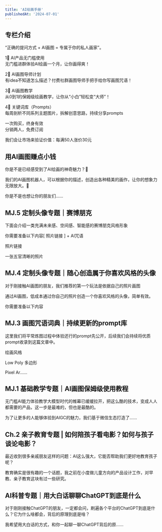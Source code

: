 ```yaml
---
title: 'AI绘画手册'
publishedAt: '2024-07-01'
---
```


## 专栏介绍

“正确的提问方式 + AI画图 = 专属于你的私人画家”。  
  
1⃣️ AI产品无门槛使用  
无门槛进群体验AI绘画一个月，让你画得爽！  
  
2⃣️ AI画图导师计划  
有idea不知道怎么描述？付费社群画图导师手把手给你写画图咒语！  
  
3⃣️ AI画图教学  
从0到1的保姆级绘画教学，让你从“小白”轻松变“大师”！  
  
4⃣️ 关键词库（Prompts）  
每周剖析不同系列主题图片，拆解创意思路，持续分享prompts  
  
一次购买，终身有效  
分销两人，免费订阅  
  
我们会让市场来验证价值：每满50人涨价30元

## 用AI画图赚点小钱
你是不是已经感受到了AI绘画的神奇魅力？🎨

我们的AI画图机器人，可以根据你的描述，创造出各种精美的画作，让你的想象力无限放大。👏

你是不是也想让你的朋友们......

## MJ.5 定制头像专题｜赛博朋克
下面会介绍一类充满未来感、空间感、智能感的赛博朋克风格形象

你需要准备以下内容[ 照片链接 ] + AI咒语

照片链接

一张五官清晰的照片

## MJ.4 定制头像专题｜随心创造属于你喜欢风格的头像
对于刚接触AI画图的朋友，我们推荐的第一个玩法是依据自己的照片画图

通过AI画图，低成本通过你自己的照片创造一个你喜欢风格的头像，简单有效。

你需要准备以下内容

## MJ.3 画图咒语词典｜持续更新的prompt库
这里我们将平常炼图过程中体验还行的prompt先公开，后续我们会持续将优质prompt收录到这篇文章中。

绘画风格

Low Poly 多边形

Pixel Ar......

## MJ.1 基础教学专题｜AI画图保姆级使用教程
无门槛AI能力体验教学大模型时代的帷幕已缓缓拉开，把这么酷的技术，变成人人都需要的产品，这一步是最难的，但也是最酷的。

为了让更多的人能够体验到AIGC的魅力，我们基于微信生态打造了......

## Ch.2 亲子教育专题 | 如何陪孩子看电影？如何与孩子谈论电影？
最近收到很多亲戚朋友这样的问题：AI这么强大，它能否帮助我们更好地教育孩子呢？

教育确实是很有趣的一个话题，我之前在小度做儿童方向的产品设计工作，对早教、亲子教育这块有过一些研究。

## AI科普专题｜用大白话聊聊ChatGPT到底是什么
对于刚刚接触ChatGPT的朋友，一定都会问，刷遍各个平台的ChatGPT到底是什么？它为什么啥都会，背后的原理到底是啥？

我希望用大白话的方式，和你一起聊一聊ChatGPT背后的原......

